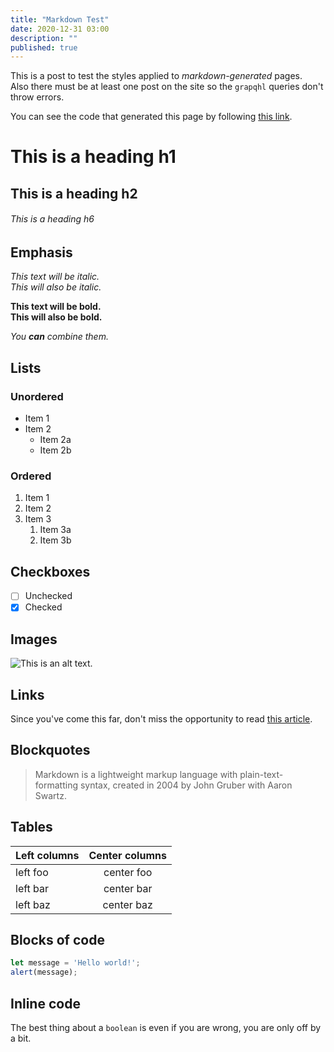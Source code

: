 ```yaml
---
title: "Markdown Test"
date: 2020-12-31 03:00
description: ""
published: true
---
```


This is a post to test the styles applied to _markdown-generated_ pages.  
Also there must be at least one post on the site so the `grapqhl` queries don't throw errors.  

You can see the code that generated this page by following
[this link](https://github.com/nahueespinosa/nahuelespinosa.com.ar/tree/master/src/content/posts/2020-12-31/markdown-test/index.mdx).

# This is a heading h1
## This is a heading h2 
###### This is a heading h6

## Emphasis

*This text will be italic.*  
_This will also be italic._

**This text will be bold.**  
__This will also be bold.__

_You **can** combine them._

## Lists

### Unordered

* Item 1
* Item 2
    * Item 2a
    * Item 2b

### Ordered

1. Item 1
1. Item 2
1. Item 3
    1. Item 3a
    1. Item 3b

## Checkboxes

- [ ] Unchecked
- [x] Checked

## Images

![This is an alt text.](./photo.jpg "This is a sample image.")

## Links

Since you've come this far, don't miss the opportunity to read [this article](https://elgatoylacaja.com/vot-no).

## Blockquotes

> Markdown is a lightweight markup language with plain-text-formatting syntax, created in 2004 by John Gruber with Aaron Swartz.

## Tables

| Left columns  | Center columns |
| ------------- |:--------------:|
| left foo      | center foo     |
| left bar      | center bar     |
| left baz      | center baz     |

## Blocks of code

```js
let message = 'Hello world!';
alert(message);
```

## Inline code

The best thing about a `boolean` is even if you are wrong, you are only off by a bit.
